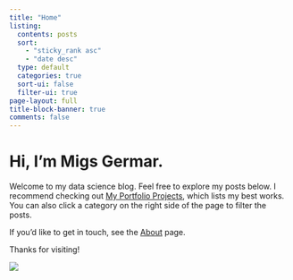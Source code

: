```yaml
---
title: "Home"
listing:
  contents: posts
  sort:
    - "sticky_rank asc"
    - "date desc"
  type: default
  categories: true
  sort-ui: false
  filter-ui: true
page-layout: full
title-block-banner: true
comments: false
---
```



# Hi, I'm Migs Germar.

Welcome to my data science blog. Feel free to explore my posts below. I recommend checking out [My Portfolio Projects](posts/2022-07-10-My-Portfolio-Projects.md), which lists my best works. You can also click a category on the right side of the page to filter the posts. 

If you'd like to get in touch, see the [About](about.qmd) page.

Thanks for visiting!

![](posts/images/logo.png){fig-align="center"}